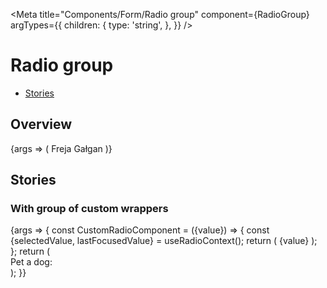 


<Meta
  title="Components/Form/Radio group"
  component={RadioGroup}
  argTypes={{
    children: {
      type: 'string',
    },
  }}
/>

# Radio group

- [Stories](#stories)

## Overview

<Canvas>
  <Story name="Default" args={{name: 'dog', value: 'Freja'}}>
    {args => (
      <RadioGroup {...args}>
        <Radio value="Freja">Freja</Radio>
        <Radio value="Gałgan">Gałgan</Radio>
      </RadioGroup>
    )}
  </Story>
</Canvas>

<ArgsTable story="Default" />

## Stories

### With group of custom wrappers

<Canvas>
  <Story name="With group of custom wrappers">
    {args => {
      const CustomRadioComponent = ({value}) => {
        const {selectedValue, lastFocusedValue} = useRadioContext();
        return (
          <label id={`myRadioID-${value}`}>
            <Flex
              style={{
                backgroundColor:
                  value === selectedValue ? 'lightsalmon' : 'transparent',
                border: '2px solid black',
                borderColor: value === lastFocusedValue ? '#4fb3f6' : 'black',
                borderRadius: '8px',
                padding: '20px 40px',
                marginRight: '10px',
              }}
            >
              <Radio value={value} aria-labelledby={`myRadioID-${value}`} />
              {value}
            </Flex>
          </label>
        );
      };
      return (
        <div>
          Pet a dog:
          <RadioGroup
            label="Pet a dog"
            name="dog2"
            value="Freja"
            direction="row"
          >
            <CustomRadioComponent value="Freja" />
            <CustomRadioComponent value="Gałgan" />
          </RadioGroup>
        </div>
      );
    }}
  </Story>
</Canvas>
